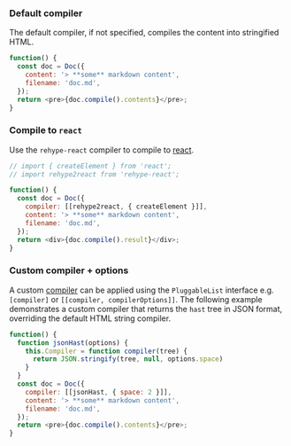 
### Default compiler
The default compiler, if not specified, compiles the content into stringified HTML.

```js live=true
function() {
  const doc = Doc({
    content: '> **some** markdown content',
    filename: 'doc.md',
  });
  return <pre>{doc.compile().contents}</pre>;
}
```

### Compile to `react`
Use the `rehype-react` compiler to compile to [react][].

```js live=true
// import { createElement } from 'react';
// import rehype2react from 'rehype-react';

function() {
  const doc = Doc({
    compiler: [[rehype2react, { createElement }]],
    content: '> **some** markdown content',
    filename: 'doc.md',
  });
  return <div>{doc.compile().result}</div>;
}
```

### Custom compiler + options
A custom [compiler][] can be  applied using the `PluggableList` interface e.g. `[compiler]` or `[[compiler, compilerOptions]]`.  The following example demonstrates a custom compiler that returns the `hast` tree in JSON format, overriding the default HTML string compiler.

```js live=true
function() {
  function jsonHast(options) {
    this.Compiler = function compiler(tree) {
      return JSON.stringify(tree, null, options.space)
    }
  }
  const doc = Doc({
    compiler: [[jsonHast, { space: 2 }]],
    content: '> **some** markdown content',
    filename: 'doc.md',
  });
  return <pre>{doc.compile().contents}</pre>;
}
```

<!-- Definitions -->
[compiler]: https://github.com/unifiedjs/unified#processorcompiler
[react]: https://github.com/facebook/react
